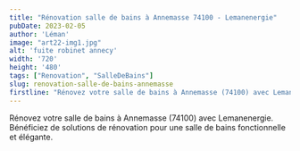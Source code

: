 ```yaml
---
title: "Rénovation salle de bains à Annemasse 74100 - Lemanenergie"
pubDate: 2023-02-05
author: 'Léman'
image: "art22-img1.jpg"
alt: 'fuite robinet annecy'
width: '720'
height: '480'
tags: ["Renovation", "SalleDeBains"]
slug: renovation-salle-de-bains-annemasse
firstline: "Rénovez votre salle de bains à Annemasse (74100) avec Lemanenergie. Bénéficiez de solutions de rénovation pour une salle de bains fonctionnelle et élégante."
---
```

<div class="flex justify-center items-center">
  <p class="text-center">
      Rénovez votre salle de bains à Annemasse (74100) avec Lemanenergie. Bénéficiez de solutions de rénovation pour une salle de bains fonctionnelle et élégante.
  </p>
</div>